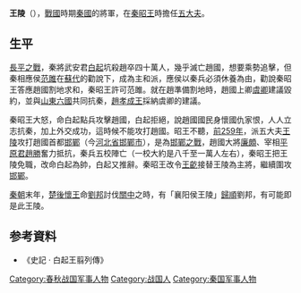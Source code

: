 '''王陵'''（{{bd|？||？||catIdx=W王}}），[[戰國|戰國]]時期[[秦國|秦國]]的將軍，在[[秦昭王|秦昭王]]時擔任[[五大夫|五大夫]]。

== 生平 ==
[[長平之戰|長平之戰]]，秦將武安君[[白起|白起]]坑殺趙卒四十萬人，幾乎滅亡趙國，想要乘勢追擊，但秦相應侯[[范雎|范雎]]在[[蘇代|蘇代]]的勸說下，成為主和派，應侯以秦兵必須休養為由，勸說秦昭王答應趙國割地求和，秦昭王許可范雎。就在趙準備割地時，趙國上卿[[虞卿|虞卿]]建議毀約，並與[[山東六國|山東六國]]共同抗秦，[[趙孝成王|趙孝成王]]採納虞卿的建議。

秦昭王大怒，命白起點兵攻擊趙國，白起拒絕，說趙國國民身懷國仇家恨，人人立志抗秦，加上外交成功，這時候不能攻打趙國。昭王不聽，[[前259年|前259年]]，派五大夫[[王陵|王陵]]攻打趙國首都[[邯鄲|邯鄲]]（今[[河北省|河北省]][[邯鄲市|邯鄲市]]），是為[[邯鄲之戰|邯鄲之戰]]，趙國大將[[廉頗|廉頗]]、宰相[[平原君|平原君]][[趙勝|趙勝]]奮力抵抗，秦兵五校陣亡（一校大約是八千至一萬人左右），秦昭王把王陵免職，改命白起為帥，白起又推辭。秦昭王改令[[王齕|王齕]]接替王陵為主將，繼續圍攻[[邯鄲|邯鄲]]。

[[秦朝|秦朝]]末年，[[楚後懷王|楚後懷王]]命[[劉邦|劉邦]]討伐[[關中|關中]]之時，有「襄阳侯王陵」[[歸順|歸順]]劉邦，有可能即是此王陵。

== 参考資料 ==
*《史記 · 白起王翦列傳》
{{wikisource|史記/卷073|史記·白起王翦列傳}}



[[Category:春秋战国军事人物|Category:春秋战国军事人物]]
[[Category:战国人|Category:战国人]]
[[Category:秦国军事人物|Category:秦国军事人物]]